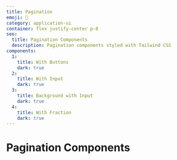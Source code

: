 ```yaml
---
title: Pagination
emoji: 🔢
category: application-ui
container: flex justify-center p-8
seo:
  title: Pagination Components
  description: Pagination components styled with Tailwind CSS
components:
  1:
    title: With Buttons
    dark: true
  2:
    title: With Input
    dark: true
  3:
    title: Background with Input
    dark: true
  4:
    title: With Fraction
    dark: true
---
```


# Pagination Components

<CollectionList
  componentsData={componentsData}
  componentContainer={componentContainer}
/>
